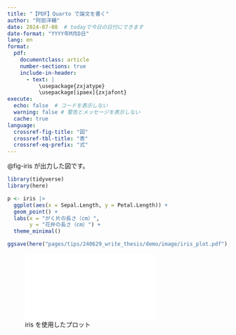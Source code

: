 ```yaml
---
title: "【PDF】Quarto で論文を書く"
author: "阿部洋輔"
date: 2024-07-08  # todayで今日の日付にできます
date-format: "YYYY年M月D日"
lang: en
format: 
  pdf: 
    documentclass: article
    number-sections: true
    include-in-header: 
      - text: |
          \usepackage{zxjatype}
          \usepackage[ipaex]{zxjafont} 
execute: 
  echo: false  # コードを表示しない
  warning: false # 警告とメッセージを表示しない
  cache: true
language: 
  crossref-fig-title: "図"
  crossref-tbl-title: "表"
  crossref-eq-prefix: "式"
---
```


@fig-iris が出力した図です。

```r
library(tidyverse)
library(here)

p <- iris |> 
  ggplot(aes(x = Sepal.Length, y = Petal.Length)) + 
  geom_point() + 
  labs(x = "がく片の長さ（cm）", 
       y = "花弁の長さ（cm）") + 
  theme_minimal()

ggsave(here("pages/tips/240629_write_thesis/demo/image/iris_plot.pdf"), p, device = cairo_pdf)
```

![iris を使用したプロット](image/iris_plot.pdf){#fig-iris}